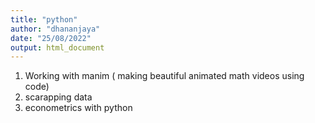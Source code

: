 ```yaml
---
title: "python"
author: "dhananjaya"
date: "25/08/2022"
output: html_document
---
```



1. Working with manim ( making beautiful animated math videos using code)
2. scarapping data
3. econometrics with python
